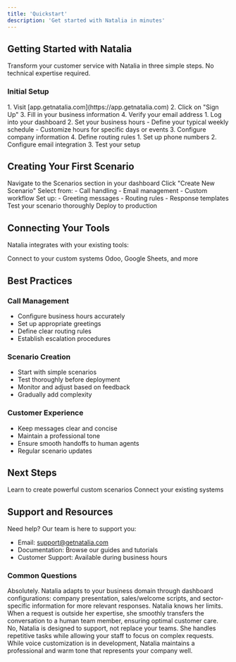 ```yaml
---
title: 'Quickstart'
description: 'Get started with Natalia in minutes'
---
```


## Getting Started with Natalia

Transform your customer service with Natalia in three simple steps. No technical expertise required.

### Initial Setup

<AccordionGroup>
  <Accordion icon="user" title="Create Your Account">
    1. Visit [app.getnatalia.com](https://app.getnatalia.com)
    2. Click on "Sign Up"
    3. Fill in your business information
    4. Verify your email address
  </Accordion>
  
  <Accordion icon="gear" title="Basic Configuration">
    1. Log into your dashboard
    2. Set your business hours
       - Define your typical weekly schedule
       - Customize hours for specific days or events
    3. Configure company information
    4. Define routing rules
  </Accordion>

  <Accordion icon="phone" title="Configure Communication Channels">
    1. Set up phone numbers
    2. Configure email integration
    3. Test your setup
  </Accordion>
</AccordionGroup>

## Creating Your First Scenario

<Steps>
  <Step title="Access Scenarios">
    Navigate to the Scenarios section in your dashboard
  </Step>
  <Step title="Create New">
    Click "Create New Scenario"
  </Step>
  <Step title="Choose Type">
    Select from:
    - Call handling
    - Email management
    - Custom workflow
  </Step>
  <Step title="Configure">
    Set up:
    - Greeting messages
    - Routing rules
    - Response templates
  </Step>
  <Step title="Test">
    Test your scenario thoroughly
  </Step>
  <Step title="Deploy">
    Deploy to production
  </Step>
</Steps>

## Connecting Your Tools

Natalia integrates with your existing tools:

<CardGroup cols={2}>
  <Card
    title="REST API Integration"
    icon="plug"
    href="/using-natalia/connectors/rest-api"
  >
    Connect to your custom systems
  </Card>
  <Card
    title="Pre-built Connectors"
    icon="puzzle-piece"
    href="/using-natalia/connectors"
  >
    Odoo, Google Sheets, and more
  </Card>
</CardGroup>

## Best Practices

### Call Management
- Configure business hours accurately
- Set up appropriate greetings
- Define clear routing rules
- Establish escalation procedures

### Scenario Creation
- Start with simple scenarios
- Test thoroughly before deployment
- Monitor and adjust based on feedback
- Gradually add complexity

### Customer Experience
- Keep messages clear and concise
- Maintain a professional tone
- Ensure smooth handoffs to human agents
- Regular scenario updates

## Next Steps

<CardGroup>
  <Card
    title="Create Advanced Scenarios"
    icon="wand-magic-sparkles"
    href="/using-natalia/scenarios"
  >
    Learn to create powerful custom scenarios
  </Card>
  <Card
    title="Integrate Your Tools"
    icon="plug"
    href="/using-natalia/connectors/rest-api"
  >
    Connect your existing systems
  </Card>
</CardGroup>

## Support and Resources

Need help? Our team is here to support you:

- Email: support@getnatalia.com
- Documentation: Browse our guides and tutorials
- Customer Support: Available during business hours

### Common Questions

<AccordionGroup>
  <Accordion icon="building" title="Can Natalia adapt to specific industries?">
    Absolutely. Natalia adapts to your business domain through dashboard configurations: company presentation, sales/welcome scripts, and sector-specific information for more relevant responses.
  </Accordion>

  <Accordion icon="question" title="How does Natalia handle specific or unusual questions?">
    Natalia knows her limits. When a request is outside her expertise, she smoothly transfers the conversation to a human team member, ensuring optimal customer care.
  </Accordion>

  <Accordion icon="users" title="Does Natalia replace human teams?">
    No, Natalia is designed to support, not replace your teams. She handles repetitive tasks while allowing your staff to focus on complex requests.
  </Accordion>

  <Accordion icon="microphone" title="Can we customize Natalia's voice and tone?">
    While voice customization is in development, Natalia maintains a professional and warm tone that represents your company well.
  </Accordion>
</AccordionGroup>